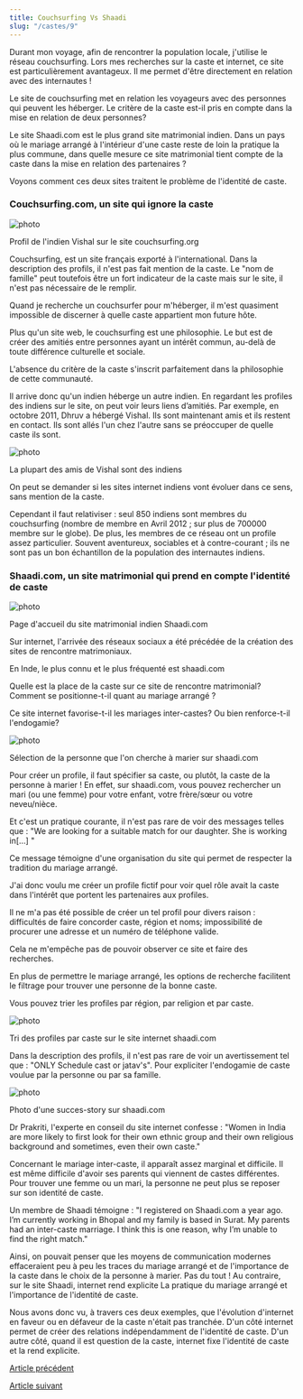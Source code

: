 ```yaml
---
title: Couchsurfing Vs Shaadi
slug: "/castes/9"
---
```


Durant mon voyage, afin de rencontrer la population locale, j'utilise le réseau couchsurfing. Lors mes recherches sur la caste et internet, ce site est particulièrement avantageux. Il me permet d'être directement en relation avec des internautes !

Le site de couchsurfing met en relation les voyageurs avec des personnes qui peuvent les héberger. Le critère de la caste est-il pris en compte dans la mise en relation de deux personnes?

Le site Shaadi.com est le plus grand site matrimonial indien. Dans un pays où le mariage arrangé à l'intérieur d'une caste reste de loin la pratique la plus commune, dans quelle mesure ce site matrimonial tient compte de la caste dans la mise en relation des partenaires ?

Voyons comment ces deux sites traitent le problème de l'identité de caste.

### Couchsurfing.com, un site qui ignore la caste

![photo](./images/couchsurfing_ie_vishal.JPG)

<div class="img-caption">
  Profil de l'indien Vishal sur le site couchsurfing.org
</div>

Couchsurfing, est un site français exporté à l'international. Dans la description des profils, il n'est pas fait mention de la caste. Le "nom de famille" peut toutefois être un fort indicateur de la caste mais sur le site, il n'est pas nécessaire de le remplir.

Quand je recherche un couchsurfer pour m'héberger, il m'est quasiment impossible de discerner à quelle caste appartient mon future hôte.

Plus qu'un site web, le couchsurfing est une philosophie. Le but est de créer des amitiés entre personnes ayant un intérêt commun, au-delà de toute différence culturelle et sociale.

L'absence du critère de la caste s'inscrit parfaitement dans la philosophie de cette communauté.

Il arrive donc qu'un indien héberge un autre indien. En regardant les profiles des indiens sur le site, on peut voir leurs liens d’amitiés. Par exemple, en octobre 2011, Dhruv a hébergé Vishal. Ils sont maintenant amis et ils restent en contact. Ils sont allés l'un chez l'autre sans se préoccuper de quelle caste ils sont.

![photo](./images/lien_amitie_cs.JPG)

<div class="img-caption">La plupart des amis de Vishal sont des indiens</div>

On peut se demander si les sites internet indiens vont évoluer dans ce sens, sans mention de la caste.

Cependant il faut relativiser : seul 850 indiens sont membres du couchsurfing (nombre de membre en Avril 2012 ; sur plus de 700000 membre sur le globe). De plus, les membres de ce réseau ont un profile assez particulier. Souvent aventureux, sociables et à contre-courant ; ils ne sont pas un bon échantillon de la population des internautes indiens.

### Shaadi.com, un site matrimonial qui prend en compte l'identité de caste

![photo](./images/n_Shaadi_page_d_accueil.JPG)

<div class="img-caption">
  Page d'accueil du site matrimonial indien Shaadi.com
</div>

Sur internet, l'arrivée des réseaux sociaux a été précédée de la création des sites de rencontre matrimoniaux.

En Inde, le plus connu et le plus fréquenté est shaadi.com

Quelle est la place de la caste sur ce site de rencontre matrimonial? Comment se positionne-t-il quant au mariage arrangé ?

Ce site internet favorise-t-il les mariages inter-castes? Ou bien renforce-t-il l'endogamie?

![photo](./images/shaadi_arrange.JPG)

<div class="img-caption">
  Sélection de la personne que l'on cherche à marier sur shaadi.com
</div>

Pour créer un profile, il faut spécifier sa caste, ou plutôt, la caste de la personne à marier ! En effet, sur shaadi.com, vous pouvez rechercher un mari (ou une femme) pour votre enfant, votre frère/sœur ou votre neveu/nièce.

Et c'est un pratique courante, il n'est pas rare de voir des messages telles que : "We are looking for a suitable match for our daughter. She is working in[…] "

Ce message témoigne d'une organisation du site qui permet de respecter la tradition du mariage arrangé.

J'ai donc voulu me créer un profile fictif pour voir quel rôle avait la caste dans l'intérêt que portent les partenaires aux profiles.

Il ne m'a pas été possible de créer un tel profil pour divers raison : difficultés de faire concorder caste, région et noms; impossibilité de procurer une adresse et un numéro de téléphone valide.

Cela ne m'empêche pas de pouvoir observer ce site et faire des recherches.

En plus de permettre le mariage arrangé, les options de recherche facilitent le filtrage pour trouver une personne de la bonne caste.

Vous pouvez trier les profiles par région, par religion et par caste.

![photo](./images/n_Shaadi_recherche_par_caste.JPG)

<div class="img-caption">
  Tri des profiles par caste sur le site internet shaadi.com
</div>

Dans la description des profils, il n'est pas rare de voir un avertissement tel que : "ONLY Schedule cast or jatav's". Pour expliciter l'endogamie de caste voulue par la personne ou par sa famille.

![photo](./images/sucess_story.JPG)

<div class="img-caption">Photo d'une succes-story sur shaadi.com</div>

Dr Prakriti, l'experte en conseil du site internet confesse : "Women in India are more likely to first look for their own ethnic group and their own religious background and sometimes, even their own caste."

Concernant le mariage inter-caste, il apparaît assez marginal et difficile. Il est même difficile d'avoir ses parents qui viennent de castes différentes. Pour trouver une femme ou un mari, la personne ne peut plus se reposer sur son identité de caste.

Un membre de Shaadi témoigne : "I registered on Shaadi.com a year ago. I’m currently working in Bhopal and my family is based in Surat. My parents had an inter-caste marriage. I think this is one reason, why I’m unable to find the right match."

Ainsi, on pouvait penser que les moyens de communication modernes effaceraient peu à peu les traces du mariage arrangé et de l'importance de la caste dans le choix de la personne à marier. Pas du tout ! Au contraire, sur le site Shaadi, internet rend explicite La pratique du mariage arrangé et l'importance de l'identité de caste.

Nous avons donc vu, à travers ces deux exemples, que l'évolution d'internet en faveur ou en défaveur de la caste n'était pas tranchée. D'un côté internet permet de créer des relations indépendamment de l'identité de caste. D'un autre côté, quand il est question de la caste, internet fixe l'identité de caste et la rend explicite.

[Article précédent](/castes/8)

[Article suivant](/castes/10)
